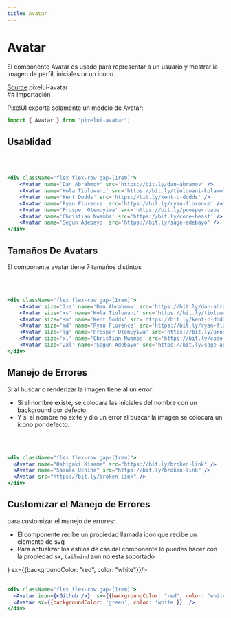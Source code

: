 ```yaml
---
title: Avatar
---
```


# Avatar

El componente Avatar es usado para representar a un usuario y mostrar la imagen de perfil, iniciales
or un icono.

<div className='flex flex-row justify-start gap-[1rem]'>
  <a
    className='
      flex justify-center items-center
      gap-[.8rem] px-[.8rem] py-[.4rem]
      border border-sky-500 text-black bg-[#cccccc40] hover:bg-[#cccccc] cursor-pointer
      rounded-sm'
      href='https://github.com/Alejocabeza/pixelpulse/pacakges/components/avatar'
      target='_blank'
  > <Github /> Source</a>
  <a
    className='flex justify-center items-center
      gap-[.8rem] px-[.8rem] py-[.4rem]
      border border-sky-500 text-black bg-[#cccccc40] hover:bg-[#cccccc] cursor-pointer
      rounded-sm'
  ><Npm className='bg-red-500' /> pixelui-avatar</a>
</div>
## Importación

PixelUI exporta solamente un modelo de Avatar:

```jsx
import { Avatar } from "pixelui-avatar";
```

## Usablidad
<br/>

<div className='flex flex-row gap-[1rem]'>
    <Avatar as='span' name='Dan Abrahmov' src='https://bit.ly/dan-abramov' />
    <Avatar name='Kola Tioluwani' src='https://bit.ly/tioluwani-kolawole' />
    <Avatar name='Kent Dodds' src='https://bit.ly/kent-c-dodds' />
    <Avatar name='Ryan Florence' src='https://bit.ly/ryan-florence' />
    <Avatar name='Prosper Otemuyiwa' src='https://bit.ly/prosper-baba' />
    <Avatar name='Christian Nwamba' src='https://bit.ly/code-beast' />
    <Avatar name='Segun Adebayo' src='https://bit.ly/sage-adebayo' />
</div>

<br/>

```jsx
<div className='flex flex-row gap-[1rem]'>
    <Avatar name='Dan Abrahmov' src='https://bit.ly/dan-abramov' />
    <Avatar name='Kola Tioluwani' src='https://bit.ly/tioluwani-kolawole' />
    <Avatar name='Kent Dodds' src='https://bit.ly/kent-c-dodds' />
    <Avatar name='Ryan Florence' src='https://bit.ly/ryan-florence' />
    <Avatar name='Prosper Otemuyiwa' src='https://bit.ly/prosper-baba' />
    <Avatar name='Christian Nwamba' src='https://bit.ly/code-beast' />
    <Avatar name='Segun Adebayo' src='https://bit.ly/sage-adebayo' />
</div>
```

## Tamaños De Avatars

El componente avatar tiene 7 tamaños distintos
<br/>
<br/>

<div className='flex flex-row gap-[1rem]'>
    <Avatar size='2xs' name='Dan Abrahmov' src='https://bit.ly/dan-abramov' />
    <Avatar size='xs' name='Kola Tioluwani' src='https://bit.ly/tioluwani-kolawole' />
    <Avatar size='sm' name='Kent Dodds' src='https://bit.ly/kent-c-dodds' />
    <Avatar size='md' name='Ryan Florence' src='https://bit.ly/ryan-florence' />
    <Avatar size='lg' name='Prosper Otemuyiwa' src='https://bit.ly/prosper-baba' />
    <Avatar size='xl' name='Christian Nwamba' src='https://bit.ly/code-beast' />
    <Avatar size='2xl' name='Segun Adebayo' src='https://bit.ly/sage-adebayo' />
</div>

<br/>

```jsx
<div className='flex flex-row gap-[1rem]'>
    <Avatar size='2xs' name='Dan Abrahmov' src='https://bit.ly/dan-abramov' />
    <Avatar size='xs' name='Kola Tioluwani' src='https://bit.ly/tioluwani-kolawole' />
    <Avatar size='sm' name='Kent Dodds' src='https://bit.ly/kent-c-dodds' />
    <Avatar size='md' name='Ryan Florence' src='https://bit.ly/ryan-florence' />
    <Avatar size='lg' name='Prosper Otemuyiwa' src='https://bit.ly/prosper-baba' />
    <Avatar size='xl' name='Christian Nwamba' src='https://bit.ly/code-beast' />
    <Avatar size='2xl' name='Segun Adebayo' src='https://bit.ly/sage-adebayo' />
</div>
```

## Manejo de Errores

Si al buscar o renderizar la imagen tiene al un error:

- Si el nombre existe, se colocara las iniciales del nombre con un background por defecto.
- Y si el nombre no exite y dio un error al buscar la imagen se colocara un icono por defecto.

<br/>
<div className='flex flex-row gap-[1rem]'>
  <Avatar name='Oshigaki Kisame' src='https://bit.ly/broken-link' />
  <Avatar name='Sasuke Uchiha' src='https://bit.ly/broken-link' />
  <Avatar src='https://bit.ly/broken-link' />
</div>
<br/>

```jsx
<div className="flex flex-row gap-[1rem]">
  <Avatar name="Oshigaki Kisame" src="https://bit.ly/broken-link" />
  <Avatar name="Sasuke Uchiha" src="https://bit.ly/broken-link" />
  <Avatar src="https://bit.ly/broken-link" />
</div>
```

## Customizar el Manejo de Errores

para customizar el manejo de errores:

- El componente recibe un propiedad llamada icon que recibe un elemento de svg
- Para actualizar los estilos de css del componente lo puedes hacer con la propiedad sx, `tailwind` aun no esta soportado

<div className='flex flex-row gap-[1rem]'>
  <Avatar icon={<Github />}  sx={{backgroundColor: "red", color: "white"}}/>
  <Avatar sx={{backgroundColor: 'green', color: 'white'}}  />
</div>

<br/>

```jsx
<div className="flex flex-row gap-[1rem]">
  <Avatar icon={<Github />}  sx={{backgroundColor: "red", color: "white"}}/>
  <Avatar sx={{backgroundColor: 'green', color: 'white'}}  />
</div>
```
